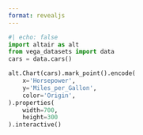 ```yaml
---
format: revealjs
---
```


```python
#| echo: false
import altair as alt
from vega_datasets import data
cars = data.cars()
```

```python
alt.Chart(cars).mark_point().encode(
    x='Horsepower',
    y='Miles_per_Gallon',
    color='Origin',
).properties(
    width=700,
    height=300
).interactive()
```
